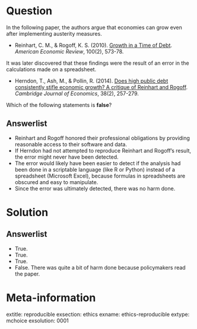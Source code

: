 Question
========

In the following paper, the authors argue that economies can grow even after implementing austerity measures. 

- Reinhart, C. M., & Rogoff, K. S. (2010). [Growth in a Time of Debt](https://www.nber.org/system/files/working_papers/w15639/w15639.pdf). *American Economic Review*, 100(2), 573-78.

It was later discovered that these findings were the result of an error in the calculations made on a spreadsheet. 

- Herndon, T., Ash, M., & Pollin, R. (2014). [Does high public debt consistently stifle economic growth? A critique of Reinhart and Rogoff](https://doi.org/10.1093/cje/bet075). *Cambridge Journal of Economics*, 38(2), 257-279. 

Which of the following statements is **false**?

Answerlist
----------
* Reinhart and Rogoff honored their professional obligations by providing reasonable access to their software and data. 
* If Herndon had not attempted to reproduce Reinhart and Rogoff's result, the error might never have been detected. 
* The error would likely have been easier to detect if the analysis had been done in a scriptable language (like R or Python) instead of a spreadsheet (Microsoft Excel), because formulas in spreadsheets are obscured and easy to manipulate.
* Since the error was ultimately detected, there was no harm done. 


Solution
========

Answerlist
----------
* True. 
* True.
* True. 
* False. There was quite a bit of harm done because policymakers read the paper. 

Meta-information
================
extitle: reproducible
exsection: ethics
exname: ethics-reproducible
extype: mchoice
exsolution: 0001
